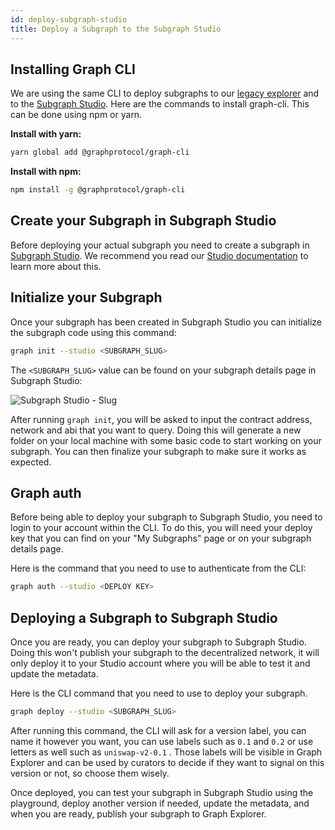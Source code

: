 ```yaml
---
id: deploy-subgraph-studio
title: Deploy a Subgraph to the Subgraph Studio
---
```


## Installing Graph CLI

We are using the same CLI to deploy subgraphs to our [legacy explorer](https://thegraph.com/legacy-explorer/) and to the [Subgraph Studio](https://thegraph.com/studio/). Here are the commands to install graph-cli. This can be done using npm or yarn.

**Install with yarn:**
```bash
yarn global add @graphprotocol/graph-cli
```

**Install with npm:**
```bash
npm install -g @graphprotocol/graph-cli
```

## Create your Subgraph in Subgraph Studio

Before deploying your actual subgraph you need to create a subgraph in [Subgraph Studio](https://thegraph.com/studio/). We recommend you read our [Studio documentation](/docs/studio/subgraph-studio) to learn more about this. 

## Initialize your Subgraph

Once your subgraph has been created in Subgraph Studio you can initialize the subgraph code using this command:
```bash
graph init --studio <SUBGRAPH_SLUG>
```

The `<SUBGRAPH_SLUG>` value can be found on your subgraph details page in Subgraph Studio:

![Subgraph Studio - Slug](/img/doc-subgraph-slug.png)

After running `graph init`, you will be asked to input the contract address, network and abi that you want to query. Doing this will generate a new folder on your local machine with some basic code to start working on your subgraph. You can then finalize your subgraph to make sure it works as expected.

## Graph auth

Before being able to deploy your subgraph to Subgraph Studio, you need to login to your account within the CLI. To do this, you will need your deploy key that you can find on your "My Subgraphs" page or on your subgraph details page.

Here is the command that you need to use to authenticate from the CLI:

```bash
graph auth --studio <DEPLOY KEY>
```

## Deploying a Subgraph to Subgraph Studio

Once you are ready, you can deploy your subgraph to Subgraph Studio. Doing this won't publish your subgraph to the decentralized network, it will only deploy it to your Studio account where you will be able to test it and update the metadata.

Here is the CLI command that you need to use to deploy your subgraph.

```bash
graph deploy --studio <SUBGRAPH_SLUG>
```

After running this command, the CLI will ask for a version label, you can name it however you want, you can use labels such as `0.1` and `0.2` or use letters as well such as `uniswap-v2-0.1` . Those labels will be visible in Graph Explorer and can be used by curators to decide if they want to signal on this version or not, so choose them wisely.

Once deployed, you can test your subgraph in Subgraph Studio using the playground, deploy another version if needed, update the metadata, and when you are ready, publish your subgraph to Graph Explorer.
